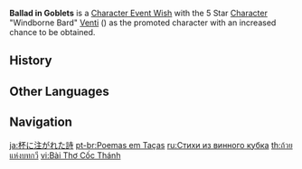 {{Wish Series Infobox
|character = Venti
|type      = Character Event Wishes
}}
'''Ballad in Goblets''' is a [[Character Event Wish]] with the 5 Star [[Character]] "Windborne Bard" [[Venti]] ({{Anemo}}) as the promoted character with an increased chance to be obtained.

==History==
{{Wish History Table}}

==Other Languages==
{{Other Languages
|en      = Ballad in Goblets
|zhs     = 杯装之诗
|zhs_rm  = Bēizhuāng zhī Shī
|zht     = 杯裝之詩
|zht_rm  = Bēizhuāng zhī Shī
|zh_tl   = Poetry Contained in Goblets
|ja      = 杯に注がれた詩
|ja_rm   = Sakazuki ni Sosogareta Shi{{Assumed}}
|ja_tl   = Poetry Poured into Goblets
|ko      = {{tt|잔|盞}}에 담긴 {{tt|시|詩}}
|ko_rm   = Jan-e Damgin Si
|ko_tl   = Poetry in Goblets
|es      = Oda del cáliz
|es_tl   = Chalice's Ode
|fr      = Ballade en pintes
|fr_tl   = Ballad in Pints
|ru      = Стихи из винного кубка
|ru_tl   = Poems from a Wine Goblet
|th      = ถ้วยแห่งบทกวี
|th_rm   = Thuai haeng bot kawi
|th_tl   = Goblet of Poems
|vi      = {{tt|Bài Thơ|排書}} Cốc {{tt|Thánh|聖}}
|vi_tl   = Holy Cup Poems
|de      = Balladen in Bechern
|de_tl   = Ballades in Goblets
|id      = Syair Dalam Piala
|id_tl   = Poetry in Goblet
|pt      = Poemas em Taças
|pt_tl   = Poems in Goblets
}}

==Navigation==
{{Wish Navbox}}

[[ja:杯に注がれた詩]]
[[pt-br:Poemas em Taças]]
[[ru:Стихи из винного кубка]]
[[th:ถ้วยแห่งบทกวี]]
[[vi:Bài Thơ Cốc Thánh]]